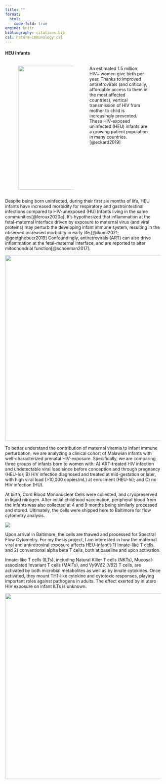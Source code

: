 ```yaml
---
title: ""
format: 
  html: 
    code-fold: true
engine: knitr
bibliography: citations.bib
csl: nature-immunology.csl
---
```


#### HEU Infants

::: columns
::: {.column width="5%"}
:::

::: {.column width="43%"}
![](images/HEUInfants.png){width="400"}
:::

::: {.column width="2%"}
:::

::: {.column width="45%"}
::: {style="float: left"}
An estimated 1.5 million HIV+ women give birth per year. Thanks to improved antiretrovirals (and critically, affordable access to them in the most affected countries), vertical transmission of HIV from mother to child is increasingly prevented. These HIV-exposed uninfected (HEU) infants are a growing patient population in many countries.[@eckard2019]
:::
:::

::: {.column width="5%"}
:::
:::

Despite being born uninfected, during their first six months of life, HEU infants have increased morbidity for respiratory and gastrointestinal infections compared to HIV-unexposed (HU) Infants living in the same communities[@leroux2020a]. It's hypothesized that inflammation at the fetal-maternal interface driven by exposure to maternal virus (and viral proteins) may perturb the developing infant immune system, resulting in the observed increased morbidity in early life.[@ikumi2021; @goetghebuer2019] Confoundingly, antiretrovirals (ART) can also drive inflammation at the fetal-maternal interface, and are reported to alter mitochondrial function[@schoeman2017].

![](images/MalawiHEUCohort.png){width="600"}

To better understand the contribution of maternal viremia to infant immune perturbation, we are analyzing a clinical cohort of Malawian infants with well-characterized prenatal HIV-exposure. Specifically, we are comparing three groups of infants born to women with: A) ART-treated HIV infection and undetectable viral load since before conception and through pregnancy (HEU-lo); B) HIV infection diagnosed and treated at mid-gestation or later, with high viral load (\>10,000 copies/mL) at enrollment (HEU-hi); and C) no HIV infection (HU).

At birth, Cord Blood Mononuclear Cells were collected, and cryopreserved in liquid nitrogen. After initial childhood vaccination, peripheral blood from the infants was also collected at 4 and 9 months being similarly processed and stored. Ultimately, the cells were shipped here to Baltimore for flow cytometry analysis.

![](images/Timeline.png)

Upon arrival in Baltimore, the cells are thawed and processed for Spectral Flow Cytometry. For my thesis project, I am interested in how the maternal viral and antiretroviral exposure affects HEU-infant's 1) Innate-like T cells, and 2) conventional alpha beta T cells, both at baseline and upon activation.

Innate-like T cells (ILTs), including Natural Killer T cells (NKTs), Mucosal-associated Invariant T cells (MAITs), and V𝛾9V𝛿2 (V𝛿2) T cells, are activated by both microbial metabolites as well as by innate cytokines. Once activated, they mount TH1-like cytokine and cytotoxic responses, playing important roles against pathogens in adults. The effect exerted by in utero HIV exposure on infant ILTs is unknown.

![](images/Processing.png){width="600"}

::: {#refs}
:::
